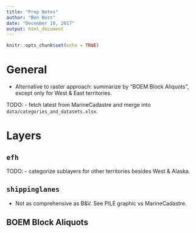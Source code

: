 ```yaml
---
title: "Prep Notes"
author: "Ben Best"
date: "December 10, 2017"
output: html_document
---
```


```r
knitr::opts_chunk$set(echo = TRUE)
```

# General

- Alternative to raster approach: summarize by "BOEM Block Aliquots", except only for West & East territories.

TODO:
- fetch latest from MarineCadastre and merge into `data/categories_and_datasets.xlsx`.

# Layers

## `efh`

TODO:
- categorize sublayers for other territories besides West & Alaska.

## `shippinglanes`

- Not as comprehensive as B&V. See PILE graphic vs MarineCadastre.

## BOEM Block Aliquots


